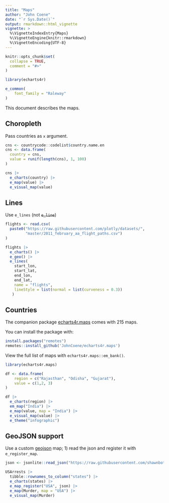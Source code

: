 ```yaml
---
title: "Maps"
author: "John Coene"
date: "`r Sys.Date()`"
output: rmarkdown::html_vignette
vignette: >
  %\VignetteIndexEntry{Maps}
  %\VignetteEngine{knitr::rmarkdown}
  %\VignetteEncoding{UTF-8}
---
```


```r
knitr::opts_chunk$set(
  collapse = TRUE,
  comment = "#>"
)

library(echarts4r)

e_common(
    font_family = "Raleway"
)
```

This document describes the maps.

## Choropleth

Pass countries as `x` argument.

```r
cns <- countrycode::codelist$country.name.en
cns <- data.frame(
  country = cns,
  value = runif(length(cns), 1, 100)
)

cns |> 
  e_charts(country) |> 
  e_map(value) |> 
  e_visual_map(value)
```

## Lines

Use `e_lines` (not ~~`e_line`~~)

```r
flights <- read.csv(
  paste0("https://raw.githubusercontent.com/plotly/datasets/",
         "master/2011_february_aa_flight_paths.csv")
)

flights |> 
  e_charts() |> 
  e_geo() |> 
  e_lines(
    start_lon, 
    start_lat, 
    end_lon, 
    end_lat,
    name = "flights",
    lineStyle = list(normal = list(curveness = 0.3))
   )
```

## Countries

The companion package [echarts4r.maps](https://echarts4r-maps.john-coene.com) comes with 215 maps.

You can install the package with:

```r
install.packages("remotes")
remotes::install_github('JohnCoene/echarts4r.maps')
```

View the full list of maps with `echarts4r.maps::em_bank()`.

```r
library(echarts4r.maps)

df <- data.frame(
    region = c("Rajasthan", "Odisha", "Gujarat"), 
    value = c(1,2, 3)
)

df |> 
  e_charts(region) |>
  em_map("India") |> 
  e_map(value, map = "India") |> 
  e_visual_map(value) |> 
  e_theme("infographic")
```

## GeoJSON support

Use a custom [geojson](https://geojson.org/) map; 1) read the json and register it with `e_register_map`.

```r
json <- jsonlite::read_json("https://raw.githubusercontent.com/shawnbot/topogram/master/data/us-states.geojson")

USArrests |>
  tibble::rownames_to_column("states") |> 
  e_charts(states) |>
  e_map_register("USA", json) |>
  e_map(Murder, map = "USA") |> 
  e_visual_map(Murder)
```
